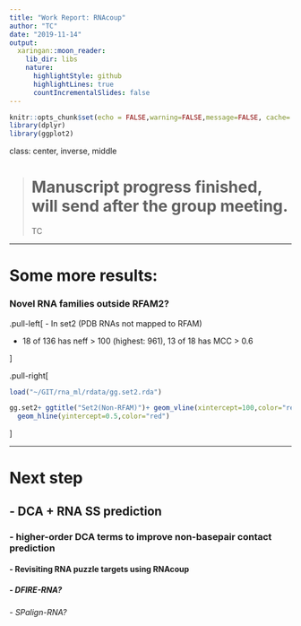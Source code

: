 ```yaml
---
title: "Work Report: RNAcoup"
author: "TC"
date: "2019-11-14"
output:
  xaringan::moon_reader:
    lib_dir: libs
    nature:
      highlightStyle: github
      highlightLines: true
      countIncrementalSlides: false
---
```


```r
knitr::opts_chunk$set(echo = FALSE,warning=FALSE,message=FALSE, cache= TRUE, fig.align="center", fig.height=5, fig.width=9)
library(dplyr)
library(ggplot2)


```


class: center, inverse, middle

> # Manuscript progress finished, will send after the group meeting.
> TC


---

# Some more results:

### Novel RNA families outside RFAM2?

.pull-left[
- In set2 (PDB RNAs not mapped to RFAM)

- 18 of 136 has neff > 100 (highest: 961), 13 of 18 has MCC > 0.6


]

.pull-right[

```r
load("~/GIT/rna_ml/rdata/gg.set2.rda")

gg.set2+ ggtitle("Set2(Non-RFAM)")+ geom_vline(xintercept=100,color="red")+
  geom_hline(yintercept=0.5,color="red")
```



]

---

# Next step

## - DCA + RNA SS prediction

### - higher-order DCA terms to improve non-basepair contact prediction

#### - Revisiting RNA puzzle targets using RNAcoup

##### - DFIRE-RNA?  

###### - SPalign-RNA?


